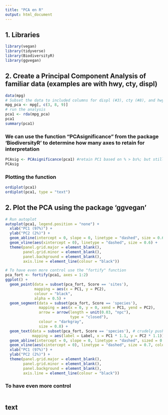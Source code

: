 ```yaml
---
title: "PCA en R"
output: html_document
---
```


## 1. Libraries
```r
library(vegan)
library(tidyverse)
library(BiodiversityR)
library(ggvegan)
```



## 2. Create a Principal Component Analysis of familiar data (examples are with hwy, cty, displ)
```r
data(mpg)
# Subset the data to included columns for displ (#3), cty (#8), and hwy (#9)
mpg_pca <- mpg[, c(3, 8, 9)]
# run the analysis
pca1 <- rda(mpg_pca)
pca1
summary(pca1)
```

### We can use the function "PCAsignificance" from the package 'BiodiversityR' to determine how many axes to retain for interpretation
```r
PCAsig <- PCAsignificance(pca1) #retain PC1 based on % > bs%; but still plot PC2
PCAsig
```


### Plotting the function
```r
ordiplot(pca1)
ordiplot(pca1, type = "text")
```


## 2. Plot the PCA using the package 'ggvegan'
```r
# Run autoplot
autoplot(pca1, legend.position = "none") + 
  xlab("PC1 (97%)") +
  ylab("PC2 (2%)") +
  geom_abline(intercept = 0, slope = 0, linetype = "dashed", size = 0.6) +
  geom_vline(aes(xintercept = 0), linetype = "dashed", size = 0.6) +
  theme(panel.grid.major = element_blank(),
        panel.grid.minor = element_blank(),
        panel.background = element_blank(),
        axis.line = element_line(colour = "black"))

# To have even more control use the "fortify" function
pca_fort <- fortify(pca1, axes = 1:2)
ggplot() + 
  geom_point(data = subset(pca_fort, Score == 'sites'),
             mapping = aes(x = PC1, y = PC2),
             colour = "black",
             alpha = 0.5) +
  geom_segment(data = subset(pca_fort, Score == 'species'),
               mapping = aes(x = 0, y = 0, xend = PC1, yend = PC2),
               arrow = arrow(length = unit(0.03, "npc"),
                             type = "closed"),
               colour = "darkgray",
               size = 0.8) + 
  geom_text(data = subset(pca_fort, Score == 'species'), # crudely push label away
            mapping = aes(label = Label, x = PC1 * 1.1, y = PC2 * 1.1)) + 
  geom_abline(intercept = 0, slope = 0, linetype = "dashed", sized = 0.7, colour = "gray") + 
  geom_vline(aes(xintercept = 0), linetype = "dashed", size = 0.7, colour = "gray") + 
  xlab("PC1 (97%)") + 
  ylab("PC2 (2%)") + 
  theme(panel.grid.major = element_blank(),
        panel.grid.minor = element_blank(),
        panel.background = element_blank(),
        axis.line = element_line(colour = "black"))
```


### To have even more control
```r

```



## text
```r

```












